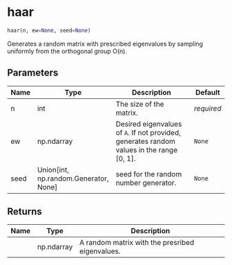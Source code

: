 # haar { #random.haar }

```python
haar(n, ew=None, seed=None)
```

Generates a random matrix with prescribed eigenvalues by sampling uniformly from the orthogonal group O(n).

## Parameters {.doc-section .doc-section-parameters}

| Name   | Type                                    | Description                                                                               | Default    |
|--------|-----------------------------------------|-------------------------------------------------------------------------------------------|------------|
| n      | int                                     | The size of the matrix.                                                                   | _required_ |
| ew     | np.ndarray                              | Desired eigenvalues of `A`. If not provided, generates random values in the range [0, 1]. | `None`     |
| seed   | Union\[int, np.random.Generator, None\] | seed for the random number generator.                                                     | `None`     |

## Returns {.doc-section .doc-section-returns}

| Name   | Type       | Description                                     |
|--------|------------|-------------------------------------------------|
|        | np.ndarray | A random matrix with the presribed eigenvalues. |